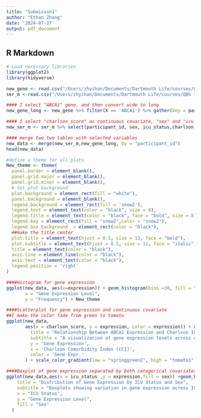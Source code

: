 ```yaml
---
title: "Submisson1"
author: "Ethan Zhang"
date: '2024-07-27'
output: pdf_document
---
```

## R Markdown

```r
# Load necessary libraries
library(ggplot2)
library(tidyverse)
```

```r
new_gene <- read.csv("/Users/zhyihan/Documents/Dartmouth Life/courses/QBS 103- Data Science/final project/QBS103_GSE157103_genes.csv")
ser_m <-read.csv("/Users/zhyihan/Documents/Dartmouth Life/courses/QBS 103- Data Science/final project/QBS103_GSE157103_series_matrix.csv")

#### I select "ABCA1" gene, and then convert wide to long
new_gene_long <- new_gene %>% filter(X == 'ABCA1') %>% gather(key = participant_id, value = expression, COVID_01_39y_male_NonICU:NONCOVID_26_36y_male_ICU)

#### I select "charlson_score" as continuous covariate, "sex" and "icu status" as categorical covariates
new_ser_m <- ser_m %>% select(participant_id, sex, icu_status,charlson_score)

#### merge two two tables with selected variables
new_data <- merge(new_ser_m,new_gene_long, by = "participant_id")
head(new_data)
```


```r
#define a theme for all plots
New_theme <- theme(
  panel.border = element_blank(),
  panel.grid.major = element_blank(),
  panel.grid.minor = element_blank(),
  # Set plot background
  plot.background = element_rect(fill = "white"),
  panel.background = element_blank(),
  legend.background = element_rect(fill = 'snow2'),
  legend.text = element_text(color = "black", size = 8),
  legend.title = element_text(color = "black", face = "bold", size = 8),
  legend.key = element_rect(fill = "snow2",color = "snow2"),
  legend.box.background  = element_rect(color = "black"),
  ##make the title center
  plot.title = element_text(hjust = 0.5, size = 13, face = "bold"),
  plot.subtitle = element_text(hjust = 0.5, size = 12, face = "italic"),
  title = element_text(color = "black"),
  axis.line = element_line(color = "black"),
  axis.text = element_text(color = "black"),
  legend.position = 'right'
)
```


```r
####Histogram for gene expression 
ggplot(new_data, aes(x=expression)) + geom_histogram(bins =30, fill = "darkgreen", color = "black", alpha = 0.8)+labs(title = "Distribution of Gene 'ABCA1' Expression",
       x = "Gene Expression Level",
       y = "Frequency") + New_theme

```




```r
####Scatterplot for gene expression and continuous covariate
##I make the color fade from green to tomato
ggplot(new_data,
       aes(x = charlson_score, y = expression, color = expression)) + geom_point(size = 2) + labs(
         title = "Relationship Between ABCA1 Expression and Charlson Index",
         subtitle = "A visualization of gene expression levels across different Charlson scores",
         y = 'Gene Expression',
         x = 'Charlson Comorbidity Index (CCI)',
         color = 'Gene Expr.'
       ) + scale_color_gradient(low = "springgreen2", high = "tomato1") + New_theme

```


```r
####Boxplot of gene expression separated by both categorical covariates
ggplot(new_data,aes(x = icu_status ,y = expression,fill = sex)) +geom_boxplot()+ New_theme +labs(
    title = "Distribution of Gene Expression by ICU Status and Sex",
    subtitle = "Boxplots showing variation in gene expression across ICU status and sex",
    x = "ICU Status",
    y = "Gene Expression Level",
    fill = "Sex"
  ) 
```

